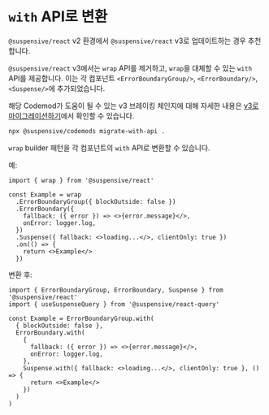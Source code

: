 
# `with` API로 변환

<Callout type='info'>

`@suspensive/react` v2 환경에서 `@suspensive/react` v3로 업데이트하는 경우 추천합니다.

</Callout>

`@suspensive/react` v3에서는 `wrap` API를 제거하고, `wrap`을 대체할 수 있는 `with` API를 제공합니다. 이는 각 컴포넌트 `<ErrorBoundaryGroup/>`, `<ErrorBoundary/>`, `<Suspense/>`에 추가되었습니다.

해당 Codemod가 도움이 될 수 있는 v3 브레이킹 체인지에 대해 자세한 내용은 [v3로 마이그레이션하기](/docs/react/migration/migrate-to-v3)에서 확인할 수 있습니다.

```bash filename="Terminal"
npx @suspensive/codemods migrate-with-api .
```

`wrap` builder 패턴을 각 컴포넌트의 `with` API로 변환할 수 있습니다.

예:

```tsx /wrap/
import { wrap } from '@suspensive/react'

const Example = wrap
  .ErrorBoundaryGroup({ blockOutside: false })
  .ErrorBoundary({
    fallback: ({ error }) => <>{error.message}</>,
    onError: logger.log,
  })
  .Suspense({ fallback: <>loading...</>, clientOnly: true })
  .on(() => {
    return <>Example</>
  })
```

변환 후:

```tsx /with/
import { ErrorBoundaryGroup, ErrorBoundary, Suspense } from '@suspensive/react'
import { useSuspenseQuery } from '@suspensive/react-query'

const Example = ErrorBoundaryGroup.with(
  { blockOutside: false },
  ErrorBoundary.with(
    {
      fallback: ({ error }) => <>{error.message}</>,
      onError: logger.log,
    },
    Suspense.with({ fallback: <>loading...</>, clientOnly: true }, () => {
      return <>Example</>
    })
  )
)
```
